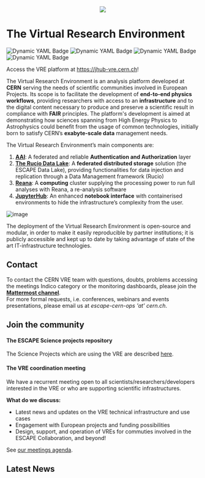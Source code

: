 
<center>
<div class="vre-cern-docs"> 
  <img src="/img/logo-vre-repo.png" /> 
</div>
</center>

# The Virtual Research Environment
![Dynamic YAML Badge](https://img.shields.io/badge/dynamic/yaml?url=https%3A%2F%2Fraw.githubusercontent.com%2Fvre-hub%2Fvre%2Frefs%2Fheads%2Fmain%2Finfrastructure%2Fcluster%2Fflux%2Fjhub%2Fjhub-release.yaml&query=%24.spec.chart.spec.version&label=JupyterHub%20release&color=%23e66a2d)
![Dynamic YAML Badge](https://img.shields.io/badge/dynamic/yaml?url=https%3A%2F%2Fraw.githubusercontent.com%2Fvre-hub%2Fvre%2Frefs%2Fheads%2Fmain%2Finfrastructure%2Fcluster%2Fflux%2Freana%2Freana-release.yaml&query=%24.spec.chart.spec.version&label=Reana%20release&color=%23fd3337)
![Dynamic YAML Badge](https://img.shields.io/badge/dynamic/yaml?url=https%3A%2F%2Fraw.githubusercontent.com%2Fvre-hub%2Fvre%2Frefs%2Fheads%2Fmain%2Finfrastructure%2Fcluster%2Fflux%2Frucio%2Frucio-servers.yaml&query=%24.spec.values.image.tag&label=Rucio%20release&color=%23474986)
![Dynamic YAML Badge](https://img.shields.io/badge/dynamic/yaml?url=https%3A%2F%2Fraw.githubusercontent.com%2Fvre-hub%2Fvre%2Frefs%2Fheads%2Fmain%2Finfrastructure%2Fcluster%2Fflux%2Frucio%2Frucio-servers.yaml&query=%24.spec.chart.spec.version&label=Rucio%20helm%20charts)

Access the VRE platform at https://jhub-vre.cern.ch!

The Virtual Research Environment is an analysis platform developed at **CERN** serving the needs of scientific communities involved in European Projects. 
Its scope is to facilitate the development of **end-to-end physics workflows**, providing researchers with access to an **infrastructure** and to the digital content necessary to produce and preserve a scientific result in compliance with **FAIR** principles. 
The platform's development is aimed at demonstrating how sciences spanning from High Energy Physics to Astrophysics could benefit from the usage of common technologies, initially born to satisfy CERN’s **exabyte-scale data** management needs. 

The Virtual Research Environment’s main components are:


1. **[AAI](/docs/auth)**: A federated and reliable **Authentication and Authorization** layer 
2. **[The Rucio Data Lake](/docs/rucio)**: A **federated distributed storage** solution (the ESCAPE Data Lake), providing functionalities for data injection and replication through a Data Management framework (Rucio) 
3. **[Reana](/docs/reana)**: A **computing** cluster supplying the processing power to run full analyses with Reana, a re-analysis software
4. **[JupyterHub](/docs/notebook)**: An enhanced **notebook interface** with containerised environments to hide the infrastructure’s complexity from the user. 

![image](../../static/img/VRE-diagram.png)

The deployment of the Virtual Research Environment is open-source and modular, in order to make it easily reproducible by partner institutions; it is publicly accessible and kept up to date by taking advantage of state of the art IT-infrastructure technologies.

## Contact
To contact the CERN VRE team with questions, doubts, problems accessing the meetings Indico category or the monitoring dashboards, please join the **[Mattermost channel](https://mattermost.web.cern.ch/signup_user_complete/?id=zqaa9p5fqfd9bnnc64at4b5aye&md=link&sbr=su)**. <br/>
For more formal requests, i.e. conferences, webinars and events presentations, please email us at *escape-cern-ops 'at' cern.ch*. 

## Join the community

#### The ESCAPE Science projects repository
The Science Projects which are using the VRE are described [here](https://escape2020.pages.in2p3.fr/virtual-environment/home/).

#### The VRE coordination meeting
We have a recurrent meeting open to all scientists/researchers/developers interested in the VRE or who are supporting scientific infrastructures.

**What do we discuss:** 
- Latest news and updates on the VRE technical infrastructure and use cases
- Engagement with European projects and funding possibilities
- Design, support, and operation of VREs for commuties involved in the ESCAPE Collaboration, and beyond!

See [our meetings agenda](https://indico.cern.ch/category/17065/).

## Latest News
<LatestNews />
